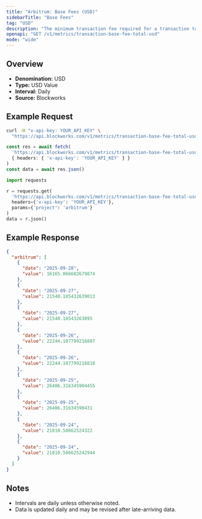 ```yaml
---
title: "Arbitrum: Base Fees (USD)"
sidebarTitle: "Base Fees"
tag: "USD"
description: "The minimum transaction fee required for a transaction to be included in a block"
openapi: "GET /v1/metrics/transaction-base-fee-total-usd"
mode: "wide"
---
```


## Overview

- **Denomination:** USD
- **Type:** USD Value
- **Interval:** Daily
- **Source:** Blockworks

## Example Request

<CodeGroup>

```bash cURL
curl -H "x-api-key: YOUR_API_KEY" \
  "https://api.blockworks.com/v1/metrics/transaction-base-fee-total-usd?project=arbitrum"
```

```typescript TypeScript
const res = await fetch(
  'https://api.blockworks.com/v1/metrics/transaction-base-fee-total-usd?project=arbitrum',
  { headers: { 'x-api-key': 'YOUR_API_KEY' } }
)
const data = await res.json()
```

```python Python
import requests

r = requests.get(
  'https://api.blockworks.com/v1/metrics/transaction-base-fee-total-usd',
  headers={'x-api-key': 'YOUR_API_KEY'},
  params={'project': 'arbitrum'}
)
data = r.json()
```

</CodeGroup>

## Example Response

```json
{
  "arbitrum": [
    {
      "date": "2025-09-28",
      "value": 16165.066602679874
    },
    {
      "date": "2025-09-27",
      "value": 21540.185432639013
    },
    {
      "date": "2025-09-27",
      "value": 21540.18543263895
    },
    {
      "date": "2025-09-26",
      "value": 22244.107799216887
    },
    {
      "date": "2025-09-26",
      "value": 22244.107799216818
    },
    {
      "date": "2025-09-25",
      "value": 26406.316345904455
    },
    {
      "date": "2025-09-25",
      "value": 26406.31634590431
    },
    {
      "date": "2025-09-24",
      "value": 21810.58662524322
    },
    {
      "date": "2025-09-24",
      "value": 21810.586625242944
    }
  ]
}
```

## Notes
- Intervals are daily unless otherwise noted.
- Data is updated daily and may be revised after late-arriving data.